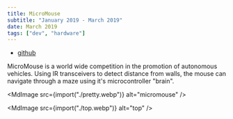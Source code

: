 ```yaml
---
title: MicroMouse
subtitle: "January 2019 - March 2019"
date: March 2019
tags: ["dev", "hardware"]
---
```



- [github](https://github.com/ec965/micromouse_2019)

MicroMouse is a world wide competition in the promotion of autonomous vehicles.
Using IR transceivers to detect distance from walls, the mouse can navigate
through a maze using it's microcontroller "brain".

<MdImage src={import("./pretty.webp")} alt="micromouse" />

<MdImage src={import("./top.webp")} alt="top" />
